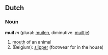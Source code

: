 ==Dutch==
===Noun===
'''muil''' ''m'' (plural: [[muilen]], diminutive: [[muiltje]])

# [[mouth]] of an animal
# (Belgium): [[slipper]] (footwear for in the house)